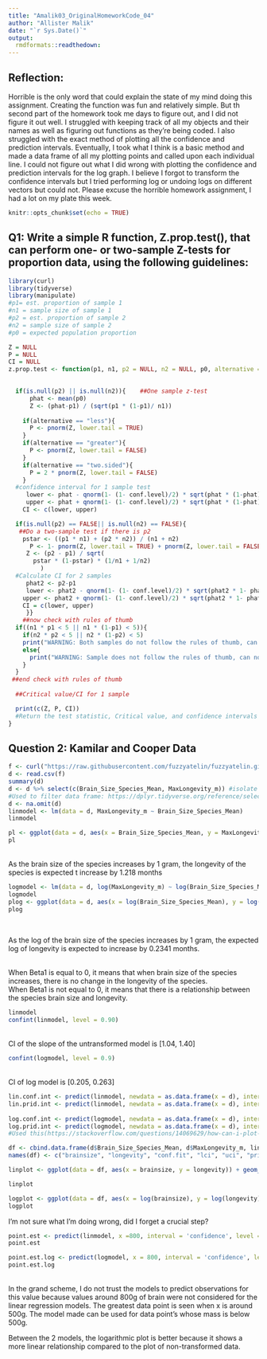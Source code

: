 ```yaml
---
title: "Amalik03_OriginalHomeworkCode_04"
author: "Allister Malik"
date: "`r Sys.Date()`"
output:
  rmdformats::readthedown:
---
```

## Reflection:
Horrible is the only word that could explain the state of my mind doing this assignment. Creating the function was fun and relatively simple. But th second part of the homework took me days to figure out, and I did not figure it out well.  I struggled with keeping track of all my objects and their names as well as figuring out functions as they're being coded. I also struggled with the exact method of plotting all the confidence and prediction intervals. Eventually, I took what I think is a basic method and made a data frame of all my plotting points and called upon each individual line. I could not figure out what I did wrong with plotting the confidence and prediction intervals for the log graph. I believe I forgot to transform the confidence intervals but I tried performing log or undoing logs on different vectors but could not. Please excuse the horrible homework assignment, I had a lot on my plate this week.

```r
knitr::opts_chunk$set(echo = TRUE)
```

## Q1:  Write a simple R function, Z.prop.test(), that can perform one- or two-sample Z-tests for proportion data, using the following guidelines:
```r
library(curl)
library(tidyverse)
library(manipulate)
#p1= est. proportion of sample 1
#n1 = sample size of sample 1
#p2 = est. proportion of sample 2
#n2 = sample size of sample 2
#p0 = expected population proportion

Z = NULL
P = NULL
CI = NULL
z.prop.test <- function(p1, n1, p2 = NULL, n2 = NULL, p0, alternative = c("two.sided", "less", "greater"), conf.level = 0.95){

  
  if(is.null(p2) || is.null(n2)){    ##One sample z-test 
      phat <- mean(p0)
      Z <- (phat-p1) / (sqrt(p1 * (1-p1)/ n1))
      
    if(alternative == "less"){
      P <- pnorm(Z, lower.tail = TRUE)
    }
    if(alternative == "greater"){
      P <- pnorm(Z, lower.tail = FALSE)
    }
    if(alternative == "two.sided"){
      P = 2 * pnorm(Z, lower.tail = FALSE)
    }
  #confidence interval for 1 sample test
     lower <- phat - qnorm(1- (1- conf.level)/2) * sqrt(phat * (1-phat)/n1)
     upper <- phat + qnorm(1- (1- conf.level)/2) * sqrt(phat * (1-phat)/n1)
    CI <- c(lower, upper) 

  if(is.null(p2) == FALSE|| is.null(n2) == FALSE){   
   ##Do a two-sample test if there is p2
    pstar <- ((p1 * n1) + (p2 * n2)) / (n1 + n2)
      P <- 1- pnorm(Z, lower.tail = TRUE) + pnorm(Z, lower.tail = FALSE)
     Z <- (p2 - p1) / sqrt(
       pstar * (1-pstar) * (1/n1 + 1/n2)
         )
  #Calculate CI for 2 samples
     phat2 <- p2-p1
     lower <- phat2 - qnorm(1- (1- conf.level)/2) * sqrt(phat2 * 1- phat/(n1 + n2))
    upper <- phat2 + qnorm(1- (1- conf.level)/2) * sqrt(phat2 * 1- phat/(n1 + n2))
    CI = c(lower, upper)
     }}
    ##now check with rules of thumb
  if((n1 * p1 < 5 || n1 * (1-p1) < 5)){
    if(n2 * p2 < 5 || n2 * (1-p2) < 5)
    print("WARNING: Both samples do not follow the rules of thumb, can not assume normal distribution")
    else{
      print("WARNING: Sample does not follow the rules of thumb, can not assume normal distribution")
    }
  }
 ##end check with rules of thumb
  
  ##Critical value/CI for 1 sample

  print(c(Z, P, CI))
  #Return the test statistic, Critical value, and confidence intervals
}

```

## Question 2: Kamilar  and Cooper Data
```r
f <- curl("https://raw.githubusercontent.com/fuzzyatelin/fuzzyatelin.github.io/master/AN588_Fall23/KamilarAndCooperData.csv")
d <- read.csv(f)
summary(d) 
d <- d %>% select(c(Brain_Size_Species_Mean, MaxLongevity_m)) #isolate needed data set columns
#Used to filter data frame: https://dplyr.tidyverse.org/reference/select.html
d <- na.omit(d)
linmodel <- lm(data = d, MaxLongevity_m ~ Brain_Size_Species_Mean)
linmodel

pl <- ggplot(data = d, aes(x = Brain_Size_Species_Mean, y = MaxLongevity_m)) + geom_point() + geom_smooth(method = "lm", formula = y ~ x)
pl

```
</br>As the brain size of the species increases by 1 gram, the longevity of the species is expected t increase by 1.218 months
```r
logmodel <- lm(data = d, log(MaxLongevity_m) ~ log(Brain_Size_Species_Mean) )
logmodel
plog <- ggplot(data = d, aes(x = log(Brain_Size_Species_Mean), y = log(MaxLongevity_m))) + geom_point() + geom_smooth(method = "lm", formula = y ~ x)
plog
  
```
</br> As the log of the brain size of the species increases by 1 gram, the expected log of longevity is expected to increase by 0.2341 months.

</br> When Beta1 is equal to 0, it means that when brain size of the species increases, there is no change in the longevity of the species.
</br> When Beta1 is not equal to 0, it means that there is a relationship between the species brain size and longevity.

```r
linmodel
confint(linmodel, level = 0.90)
```
</br> CI of the slope of the untransformed model is [1.04, 1.40]
```r
confint(logmodel, level = 0.9)
```
</br> CI of log model is [0.205, 0.263] 
```r
lin.conf.int <- predict(linmodel, newdata = as.data.frame(x = d), interval = 'confidence', level = 0.90)
lin.prid.int <- predict(linmodel, newdata = as.data.frame(x = d), interval = 'prediction', level = 0.90)
                   
log.conf.int <- predict(logmodel, newdata = as.data.frame(x = d), interval = 'confidence', level = 0.90)    
log.prid.int <- predict(logmodel, newdata = as.data.frame(x = d), interval = 'prediction', level = 0.90)
#Used this(https://stackoverflow.com/questions/14069629/how-can-i-plot-data-with-confidence-intervals) but was struggling to make it work so had to modify it, I might have just done the wrong thing

df <- cbind.data.frame(d$Brain_Size_Species_Mean, d$MaxLongevity_m, lin.conf.int, lin.prid.int, log.conf.int, log.prid.int )
names(df) <- c("brainsize", "longevity", "conf.fit", "lci", "uci", "prid.fit", "prid.lower", "prid.higher", "log.conf.fit", "log.lci", "log.uci", "log.prid.fit", "log.prid.lower", "log.prid.upper")

linplot <- ggplot(data = df, aes(x = brainsize, y = longevity)) + geom_point() + geom_line(aes(x= brainsize, y = lci, colour = 'confidence')) + geom_line(aes(x= brainsize, y = uci, colour = 'confidence')) + geom_line(aes(x= brainsize, y = prid.lower, colour = 'prediction')) + geom_line(aes(x= brainsize, y = prid.higher, colour = 'prediction'))

linplot

```
```r
logplot <- ggplot(data = df, aes(x = log(brainsize), y = log(longevity))) + geom_point() + geom_line(aes(x= brainsize, y = log.lci, colour = 'confidence')) + geom_line(aes(x= brainsize, y = log.uci, colour = 'confidence')) + geom_line(aes(x= brainsize, y = log.prid.lower, colour = 'prediction')) + geom_line(aes(x= brainsize, y = log.prid.upper, colour = 'prediction'))
logplot
```
I'm not sure what I'm doing wrong, did I forget a crucial step?

```r
point.est <- predict(linmodel, x =800, interval = 'confidence', level = 0.90)
point.est

point.est.log <- predict(logmodel, x = 800, interval = 'confidence', level = 0.90)
point.est.log
```

</br> In the grand scheme, I do not trust the models to predict observations for this value because values around 800g of brain were not considered for the linear regression models. The greatest data point is seen when x is around 500g. The model made can be used for data point's whose mass is below 500g.

Between the 2 models, the logarithmic plot is better because it shows a more linear relationship compared to the plot of non-transformed data.